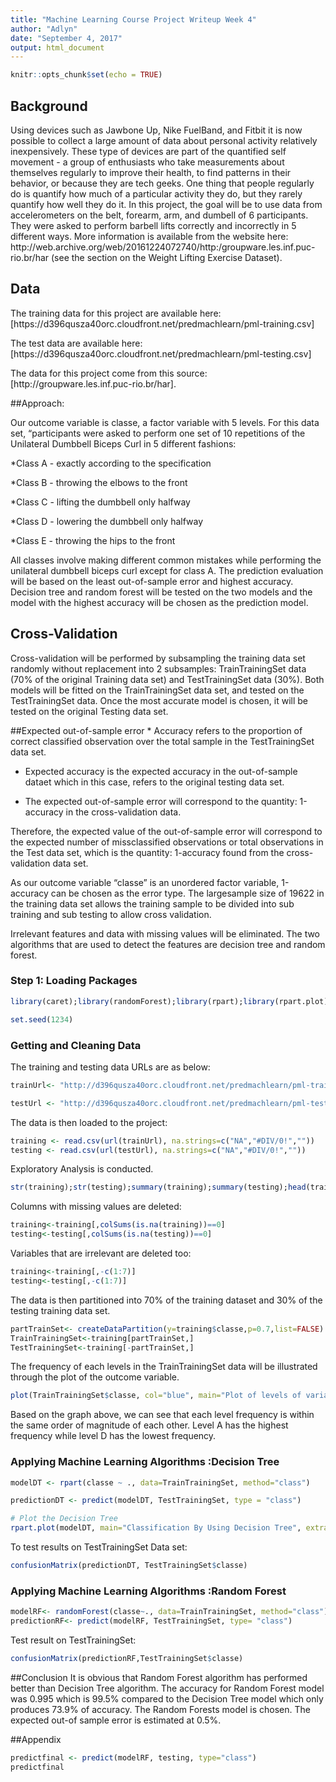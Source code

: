 ---
title: "Machine Learning Course Project Writeup Week 4"
author: "Adlyn"
date: "September 4, 2017"
output: html_document
---

```{r setup, include=FALSE}
knitr::opts_chunk$set(echo = TRUE)
```

## Background
Using devices such as Jawbone Up, Nike FuelBand, and Fitbit it is now possible to collect a large amount of data about personal activity relatively inexpensively. These type of devices are part of the quantified self movement - a group of enthusiasts who take measurements about themselves regularly to improve their health, to find patterns in their behavior, or because they are tech geeks. One thing that people regularly do is quantify how much of a particular activity they do, but they rarely quantify how well they do it. In this project, the goal will be to use data from accelerometers on the belt, forearm, arm, and dumbell of 6 participants. They were asked to perform barbell lifts correctly and incorrectly in 5 different ways. More information is available from the website here: http://web.archive.org/web/20161224072740/http:/groupware.les.inf.puc-rio.br/har (see the section on the Weight Lifting Exercise Dataset).


## Data
The training data for this project are available here: [https://d396qusza40orc.cloudfront.net/predmachlearn/pml-training.csv]

The test data are available here: [https://d396qusza40orc.cloudfront.net/predmachlearn/pml-testing.csv]

The data for this project come from this source: [http://groupware.les.inf.puc-rio.br/har].


##Approach:

Our outcome variable is classe, a factor variable with 5 levels. For this data set, "participants were asked to perform one set of 10 repetitions of the Unilateral Dumbbell Biceps Curl in 5 different fashions:

*Class A - exactly according to the specification 

*Class B - throwing the elbows to the front 

*Class C - lifting the dumbbell only halfway 

*Class D - lowering the dumbbell only halfway 

*Class E - throwing the hips to the front 

All classes involve making different common mistakes while performing the unilateral dumbbell biceps curl except for class A. The prediction evaluation will be based on the least out-of-sample error and highest accuracy. Decision tree and random forest will be tested on the two models and the model with the highest accuracy will be chosen as the prediction model. 


## Cross-Validation


Cross-validation will be performed by subsampling the training data set randomly without replacement into 2 subsamples: TrainTrainingSet data (70% of the original Training data set) and TestTrainingSet data (30%). 
Both models will be fitted on the TrainTrainingSet data set, and tested on the TestTrainingSet data. Once the most accurate model is chosen, it will be tested on the original Testing data set.


##Expected out-of-sample error
* Accuracy refers to the proportion of correct classified observation over the total sample in the TestTrainingSet data set.

* Expected accuracy is the expected accuracy in the out-of-sample dataet which in this case, refers to the original testing data set. 

* The expected out-of-sample error will correspond to the quantity: 1-accuracy in the cross-validation data. 

Therefore, the expected value of the out-of-sample error will correspond to the expected number of missclassified observations or total observations in the Test data set, which is the quantity: 1-accuracy found from the cross-validation data set.

As our outcome variable "classe" is an unordered factor variable, 1-accuracy can be chosen as the error type. The largesample size of 19622 in the training data set allows the training sample to be divided into sub training and sub testing to allow cross validation. 

Irrelevant features and data with missing values will be eliminated. The two algorithms that are used to detect the features are decision tree and random forest. 

### Step 1: Loading Packages

```{r,echo=TRUE}
library(caret);library(randomForest);library(rpart);library(rpart.plot);library(RColorBrewer);library(ggplot2);library(lattice)

set.seed(1234)

```

### Getting and Cleaning Data

The training and testing data URLs are as below:

```{r,echo=TRUE}
trainUrl<- "http://d396qusza40orc.cloudfront.net/predmachlearn/pml-training.csv"

testUrl <- "http://d396qusza40orc.cloudfront.net/predmachlearn/pml-testing.csv"

```

The data is then loaded to the project:
```{r,echo=TRUE}
training <- read.csv(url(trainUrl), na.strings=c("NA","#DIV/0!",""))
testing <- read.csv(url(testUrl), na.strings=c("NA","#DIV/0!",""))
```

Exploratory Analysis is conducted.
```{r,echo=TRUE, eval=FALSE}
str(training);str(testing);summary(training);summary(testing);head(training);head(testing)
```

Columns with missing values are deleted:
```{r,echo=TRUE}
training<-training[,colSums(is.na(training))==0]
testing<-testing[,colSums(is.na(testing))==0]
```

Variables that are irrelevant are deleted too:

```{r,echo=TRUE}
training<-training[,-c(1:7)]
testing<-testing[,-c(1:7)]
```

The data is then partitioned into 70% of the training dataset and 30% of the testing training data set.

```{r,echo=TRUE}
partTrainSet<- createDataPartition(y=training$classe,p=0.7,list=FALSE)
TrainTrainingSet<-training[partTrainSet,]
TestTrainingSet<-training[-partTrainSet,]
```

The frequency of each levels in the TrainTrainingSet data will be illustrated through the plot of the outcome variable.

```{r,echo=TRUE}
plot(TrainTrainingSet$classe, col="blue", main="Plot of levels of variable classe (TrainTrainingSet data set)", xlab="classe", ylab="Frequency")
```


Based on the graph above, we can see that each level frequency is within the same order of magnitude of each other. Level A has the highest frequency while level D has the lowest frequency.


### Applying Machine Learning Algorithms :Decision Tree
```{r,echo=TRUE}
modelDT <- rpart(classe ~ ., data=TrainTrainingSet, method="class")

predictionDT <- predict(modelDT, TestTrainingSet, type = "class")

# Plot the Decision Tree
rpart.plot(modelDT, main="Classification By Using Decision Tree", extra=102, under=TRUE, faclen=0)
```

To test results on TestTrainingSet Data set:

```{r,echo=TRUE}
confusionMatrix(predictionDT, TestTrainingSet$classe)
```

### Applying Machine Learning Algorithms :Random Forest

```{r,echo=TRUE}
modelRF<- randomForest(classe~., data=TrainTrainingSet, method="class")
predictionRF<- predict(modelRF, TestTrainingSet, type= "class")
```

Test result on TestTrainingSet:
```{r,echo=TRUE}
confusionMatrix(predictionRF,TestTrainingSet$classe)
```

##Conclusion
It is obvious that Random Forest algorithm has performed better than Decision Tree algorithm. The accuracy for Random Forest model was 0.995 which is 99.5% compared to the Decision Tree model which only produces 73.9% of accuracy. The Random Forests model is chosen. The expected out-of sample error is estimated at 0.5%.

##Appendix
```{r,echo=TRUE}
predictfinal <- predict(modelRF, testing, type="class")
predictfinal
```

